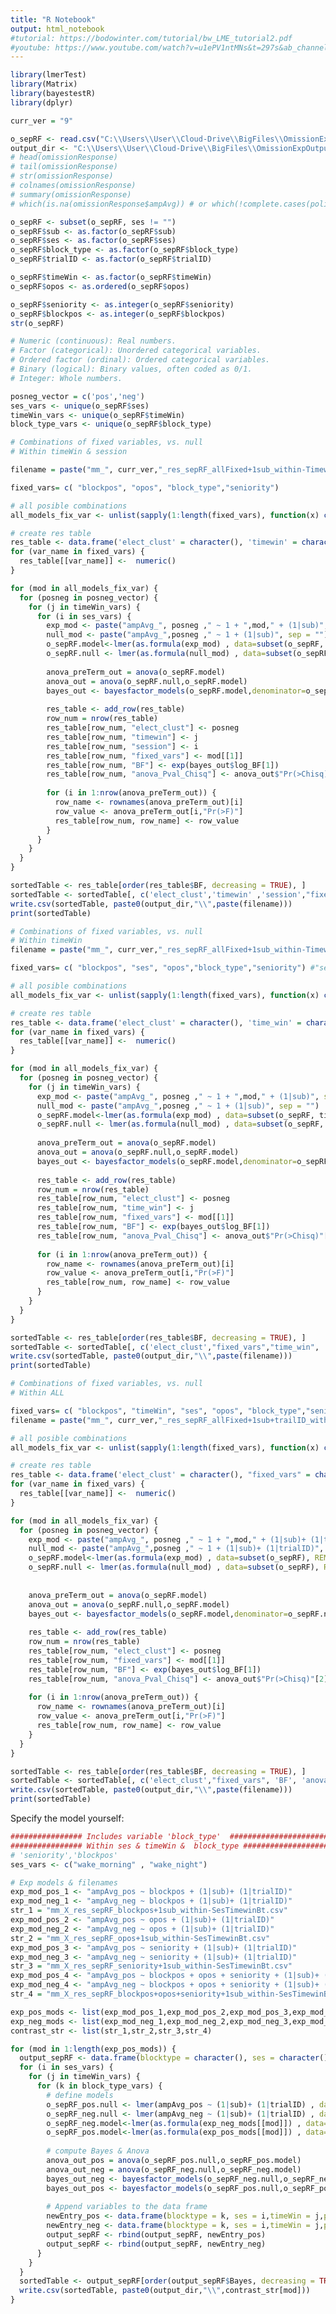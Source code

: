 ```yaml
---
title: "R Notebook"
output: html_notebook
#tutorial: https://bodowinter.com/tutorial/bw_LME_tutorial2.pdf
#youtube: https://www.youtube.com/watch?v=u1ePV1ntMNs&t=297s&ab_channel=LiquidBrainBioinformatics
---
```


```r
library(lmerTest)
library(Matrix)
library(bayestestR)
library(dplyr)

curr_ver = "9"

o_sepRF <- read.csv("C:\\Users\\User\\Cloud-Drive\\BigFiles\\OmissionExpOutput\\mix_modeling\\mm_9_sub-ses-lessTimeWin_traits_posnegClust.csv")
output_dir <- "C:\\Users\\User\\Cloud-Drive\\BigFiles\\OmissionExpOutput\\mix_modeling"
# head(omissionResponse)
# tail(omissionResponse)
# str(omissionResponse)
# colnames(omissionResponse)
# summary(omissionResponse)
# which(is.na(omissionResponse$ampAvg)) # or which(!complete.cases(politeness))

```


```r
o_sepRF <- subset(o_sepRF, ses != "")
o_sepRF$sub <- as.factor(o_sepRF$sub)
o_sepRF$ses <- as.factor(o_sepRF$ses)
o_sepRF$block_type <- as.factor(o_sepRF$block_type)
o_sepRF$trialID <- as.factor(o_sepRF$trialID)

o_sepRF$timeWin <- as.factor(o_sepRF$timeWin)
o_sepRF$opos <- as.ordered(o_sepRF$opos)

o_sepRF$seniority <- as.integer(o_sepRF$seniority)
o_sepRF$blockpos <- as.integer(o_sepRF$blockpos)
str(o_sepRF)

# Numeric (continuous): Real numbers.
# Factor (categorical): Unordered categorical variables.
# Ordered factor (ordinal): Ordered categorical variables.
# Binary (logical): Binary values, often coded as 0/1.
# Integer: Whole numbers.
```

```r
posneg_vector = c('pos','neg')
ses_vars <- unique(o_sepRF$ses)
timeWin_vars <- unique(o_sepRF$timeWin)
block_type_vars <- unique(o_sepRF$block_type)
```


```r
# Combinations of fixed variables, vs. null 
# Within timeWin & session

filename = paste("mm_", curr_ver,"_res_sepRF_allFixed+1sub_within-TimewinSes_interOnly_timeAsFactor.csv", sep = "")

fixed_vars= c( "blockpos", "opos", "block_type","seniority")

# all posible combinations
all_models_fix_var <- unlist(sapply(1:length(fixed_vars), function(x) combn(fixed_vars, x, paste, collapse = "+")))

# create res table
res_table <- data.frame('elect_clust' = character(), 'timewin' = character(),'session' = character(),"fixed_vars" = character(), "BF" = numeric(), "anova_Pval_Chisq" = list())
for (var_name in fixed_vars) {
  res_table[[var_name]] <-  numeric()
}

for (mod in all_models_fix_var) {
  for (posneg in posneg_vector) {
    for (j in timeWin_vars) {
      for (i in ses_vars) {
        exp_mod <- paste("ampAvg_", posneg ," ~ 1 + ",mod," + (1|sub)", sep = "")
        null_mod <- paste("ampAvg_",posneg ," ~ 1 + (1|sub)", sep = "")
        o_sepRF.model<-lmer(as.formula(exp_mod) , data=subset(o_sepRF, timeWin == j & ses==i ), REML=FALSE)
        o_sepRF.null <- lmer(as.formula(null_mod) , data=subset(o_sepRF, timeWin == j & ses==i ), REML=FALSE)
        
        anova_preTerm_out = anova(o_sepRF.model)
        anova_out = anova(o_sepRF.null,o_sepRF.model)
        bayes_out <- bayesfactor_models(o_sepRF.model,denominator=o_sepRF.null)
        
        res_table <- add_row(res_table)
        row_num = nrow(res_table)
        res_table[row_num, "elect_clust"] <- posneg
        res_table[row_num, "timewin"] <- j
        res_table[row_num, "session"] <- i
        res_table[row_num, "fixed_vars"] <- mod[[1]]
        res_table[row_num, "BF"] <- exp(bayes_out$log_BF[1])
        res_table[row_num, "anova_Pval_Chisq"] <- anova_out$"Pr(>Chisq)"[2]
        
        for (i in 1:nrow(anova_preTerm_out)) {
          row_name <- rownames(anova_preTerm_out)[i]
          row_value <- anova_preTerm_out[i,"Pr(>F)"]
          res_table[row_num, row_name] <- row_value
        }
      }
    }
  }
}

sortedTable <- res_table[order(res_table$BF, decreasing = TRUE), ]
sortedTable <- sortedTable[, c('elect_clust','timewin' ,'session',"fixed_vars", 'BF', 'anova_Pval_Chisq',  names(sortedTable)[-2])]
write.csv(sortedTable, paste0(output_dir,"\\",paste(filename)))
print(sortedTable)

```

```r
# Combinations of fixed variables, vs. null 
# Within timeWin
filename = paste("mm_", curr_ver,"_res_sepRF_allFixed+1sub_within-Timewin_interOnly_timeAsFactor.csv", sep = "")

fixed_vars= c( "blockpos", "ses", "opos","block_type","seniority") #"ses*block_type" will raise an error

# all posible combinations
all_models_fix_var <- unlist(sapply(1:length(fixed_vars), function(x) combn(fixed_vars, x, paste, collapse = "+")))

# create res table
res_table <- data.frame('elect_clust' = character(), 'time_win' = character(),"fixed_vars" = character(), "BF" = numeric(), "anova_Pval_Chisq" = list())
for (var_name in fixed_vars) {
  res_table[[var_name]] <-  numeric()
}

for (mod in all_models_fix_var) {
  for (posneg in posneg_vector) {
    for (j in timeWin_vars) {
      exp_mod <- paste("ampAvg_", posneg ," ~ 1 + ",mod," + (1|sub)", sep = "")
      null_mod <- paste("ampAvg_",posneg ," ~ 1 + (1|sub)", sep = "")
      o_sepRF.model<-lmer(as.formula(exp_mod) , data=subset(o_sepRF, timeWin == j), REML=FALSE)
      o_sepRF.null <- lmer(as.formula(null_mod) , data=subset(o_sepRF, timeWin == j), REML=FALSE)
      
      anova_preTerm_out = anova(o_sepRF.model)
      anova_out = anova(o_sepRF.null,o_sepRF.model)
      bayes_out <- bayesfactor_models(o_sepRF.model,denominator=o_sepRF.null)
      
      res_table <- add_row(res_table)
      row_num = nrow(res_table)
      res_table[row_num, "elect_clust"] <- posneg
      res_table[row_num, "time_win"] <- j
      res_table[row_num, "fixed_vars"] <- mod[[1]]
      res_table[row_num, "BF"] <- exp(bayes_out$log_BF[1])
      res_table[row_num, "anova_Pval_Chisq"] <- anova_out$"Pr(>Chisq)"[2]
      
      for (i in 1:nrow(anova_preTerm_out)) {
        row_name <- rownames(anova_preTerm_out)[i]
        row_value <- anova_preTerm_out[i,"Pr(>F)"]
        res_table[row_num, row_name] <- row_value
      }
    }
  }
}

sortedTable <- res_table[order(res_table$BF, decreasing = TRUE), ]
sortedTable <- sortedTable[, c('elect_clust',"fixed_vars","time_win", 'BF', 'anova_Pval_Chisq',  names(sortedTable)[-2])]
write.csv(sortedTable, paste0(output_dir,"\\",paste(filename)))
print(sortedTable)
```

```r
# Combinations of fixed variables, vs. null 
# Within ALL

fixed_vars= c( "blockpos", "timeWin", "ses", "opos", "block_type","seniority") #"ses*block_type" will raise an error
filename = paste("mm_", curr_ver,"_res_sepRF_allFixed+1sub+trailID_within-X_interOnly_timeAsFactor.csv", sep = "")

# all posible combinations
all_models_fix_var <- unlist(sapply(1:length(fixed_vars), function(x) combn(fixed_vars, x, paste, collapse = "+")))

# create res table
res_table <- data.frame('elect_clust' = character(), "fixed_vars" = character(), "BF" = numeric(), "anova_Pval_Chisq" = list())
for (var_name in fixed_vars) {
  res_table[[var_name]] <-  numeric()
}

for (mod in all_models_fix_var) {
  for (posneg in posneg_vector) {
    exp_mod <- paste("ampAvg_", posneg ," ~ 1 + ",mod," + (1|sub)+ (1|trialID)", sep = "")
    null_mod <- paste("ampAvg_",posneg ," ~ 1 + (1|sub)+ (1|trialID)", sep = "")
    o_sepRF.model<-lmer(as.formula(exp_mod) , data=subset(o_sepRF), REML=FALSE)
    o_sepRF.null <- lmer(as.formula(null_mod) , data=subset(o_sepRF), REML=FALSE)
    
    
    anova_preTerm_out = anova(o_sepRF.model)
    anova_out = anova(o_sepRF.null,o_sepRF.model)
    bayes_out <- bayesfactor_models(o_sepRF.model,denominator=o_sepRF.null)
    
    res_table <- add_row(res_table)
    row_num = nrow(res_table)
    res_table[row_num, "elect_clust"] <- posneg
    res_table[row_num, "fixed_vars"] <- mod[[1]]
    res_table[row_num, "BF"] <- exp(bayes_out$log_BF[1])
    res_table[row_num, "anova_Pval_Chisq"] <- anova_out$"Pr(>Chisq)"[2]
    
    for (i in 1:nrow(anova_preTerm_out)) {
      row_name <- rownames(anova_preTerm_out)[i]
      row_value <- anova_preTerm_out[i,"Pr(>F)"]
      res_table[row_num, row_name] <- row_value
    }
  }
}

sortedTable <- res_table[order(res_table$BF, decreasing = TRUE), ]
sortedTable <- sortedTable[, c('elect_clust',"fixed_vars", 'BF', 'anova_Pval_Chisq',  names(sortedTable)[-2])]
write.csv(sortedTable, paste0(output_dir,"\\",paste(filename)))
print(sortedTable)

```

Specify the model yourself:

```r
################ Includes variable 'block_type'  #######################
################ Within ses & timeWin &  block_type #######################
# 'seniority','blockpos'
ses_vars <- c("wake_morning" , "wake_night")

# Exp models & filenames
exp_mod_pos_1 <- "ampAvg_pos ~ blockpos + (1|sub)+ (1|trialID)"
exp_mod_neg_1 <- "ampAvg_neg ~ blockpos + (1|sub)+ (1|trialID)"
str_1 = "mm_X_res_sepRF_blockpos+1sub_within-SesTimewinBt.csv"
exp_mod_pos_2 <- "ampAvg_pos ~ opos + (1|sub)+ (1|trialID)"
exp_mod_neg_2 <- "ampAvg_neg ~ opos + (1|sub)+ (1|trialID)"
str_2 = "mm_X_res_sepRF_opos+1sub_within-SesTimewinBt.csv"
exp_mod_pos_3 <- "ampAvg_pos ~ seniority + (1|sub)+ (1|trialID)"
exp_mod_neg_3 <- "ampAvg_neg ~ seniority + (1|sub)+ (1|trialID)"
str_3 = "mm_X_res_sepRF_seniority+1sub_within-SesTimewinBt.csv"
exp_mod_pos_4 <- "ampAvg_pos ~ blockpos + opos + seniority + (1|sub)+ (1|trialID)"
exp_mod_neg_4 <- "ampAvg_neg ~ blockpos + opos + seniority + (1|sub)+ (1|trialID)"
str_4 = "mm_X_res_sepRF_blockpos+opos+seniority+1sub_within-SesTimewinBt.csv"

exp_pos_mods <- list(exp_mod_pos_1,exp_mod_pos_2,exp_mod_pos_3,exp_mod_pos_4)
exp_neg_mods <- list(exp_mod_neg_1,exp_mod_neg_2,exp_mod_neg_3,exp_mod_neg_4)
contrast_str <- list(str_1,str_2,str_3,str_4)

for (mod in 1:length(exp_pos_mods)) {
  output_sepRF <- data.frame(blocktype = character(), ses = character(), timeWin = character(), posNeg = character(), Bayes = numeric(), anovaPval = numeric())
  for (i in ses_vars) {
    for (j in timeWin_vars) {
      for (k in block_type_vars) {
        # define models
        o_sepRF_pos.null <- lmer(ampAvg_pos ~ (1|sub)+ (1|trialID) , data=subset(o_sepRF, timeWin == j & ses==i & block_type==k), REML=FALSE)
        o_sepRF_neg.null <- lmer(ampAvg_neg ~ (1|sub)+ (1|trialID) , data=subset(o_sepRF, timeWin == j & ses==i & block_type==k), REML=FALSE)
        o_sepRF_neg.model<-lmer(as.formula(exp_neg_mods[[mod]]) , data=subset(o_sepRF, timeWin == j & ses==i & block_type==k), REML=FALSE)
        o_sepRF_pos.model<-lmer(as.formula(exp_pos_mods[[mod]]) , data=subset(o_sepRF, timeWin == j & ses==i & block_type==k), REML=FALSE)
        
        # compute Bayes & Anova
        anova_out_pos = anova(o_sepRF_pos.null,o_sepRF_pos.model)
        anova_out_neg = anova(o_sepRF_neg.null,o_sepRF_neg.model)
        bayes_out_neg <- bayesfactor_models(o_sepRF_neg.null,o_sepRF_neg.model,denominator=o_sepRF_neg.null) 
        bayes_out_pos <- bayesfactor_models(o_sepRF_pos.null,o_sepRF_pos.model,denominator=o_sepRF_pos.null)
        
        # Append variables to the data frame
        newEntry_pos <- data.frame(blocktype = k, ses = i,timeWin = j,posNeg = "Pos", Bayes = exp(bayes_out_pos$log_BF[2]), anovaPval = anova_out_pos$"Pr(>Chisq)"[2])
        newEntry_neg <- data.frame(blocktype = k, ses = i,timeWin = j,posNeg = "Neg", Bayes = exp(bayes_out_neg$log_BF[2]), anovaPval = anova_out_neg$"Pr(>Chisq)"[2])
        output_sepRF <- rbind(output_sepRF, newEntry_pos)
        output_sepRF <- rbind(output_sepRF, newEntry_neg)
      }
    }
  }
  sortedTable <- output_sepRF[order(output_sepRF$Bayes, decreasing = TRUE), ]
  write.csv(sortedTable, paste0(output_dir,"\\",contrast_str[mod]))
}
  
```

